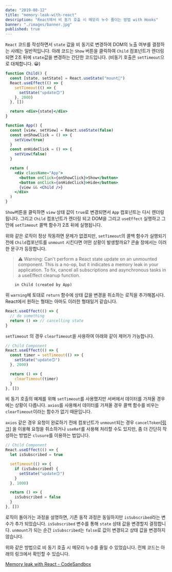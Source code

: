```yaml
---
date: "2019-08-12"
title: "memory-leak-with-react"
description: "React에서 비 동기 호출 시 메모리 누수 줄이는 방법 with Hooks"
banner: "./images/banner.jpg"
published: true
---
```


`React` 코드를 작성하면서 `state` 값을 비 동기로 변경하여 DOM의 노출 여부를 결정하는 사례는 일반적입니다. 아래 코드는 `Show` 버튼을 클릭하여 `Child` 컴포넌트가 렌더링 되면 2초 뒤에 `state`값을 변경하는 간단한 코드입니다. (비동기 호출은 `setTimeout`으로 대체합니다. 😀)

```jsx
function Child() {
  const [state, setState] = React.useState("mount🙂")
  React.useEffect(() => {
    setTimeout(() => {
      setState("update🙃")
    }, 2000)
  }, [])

  return <div>{state}</div>
}

function App() {
  const [view, setView] = React.useState(false)
  const onShowClick = () => {
    setView(true)
  }
  const onHideClick = () => {
    setView(false)
  }

  return (
    <div className="App">
      <button onClick={onShowClick}>Show</button>
      <button onClick={onHideClick}>Hide</button>
      {view && <Child />}
    </div>
  )
}
```

`Show`버튼을 클릭하면 `view` 상태 값이 `true`로 변경되면서 `App` 컴포넌트는 다시 렌더링 됩니다. 그리고 `Child` 컴포넌트가 렌더링 되고 DOM을 그리고 `useEffect` 실행하고 그 안에 `setTimeout` 콜백 함수가 2초 뒤에 실행됩니다.

위와 같은 로직이 정상 작동하면 문제가 없겠지만, `setTimeout`의 콜백 함수가 실행되기 전에 `Child`컴포넌트를 `unmount` 시킨다면 어떤 상황이 발생할까요? 콘솔 창에서는 이러한 문구가 등장합니다.

> ⚠️ Warning: Can't perform a React state update on an unmounted component. This is a no-op, but it indicates a memory leak in your application. To fix, cancel all subscriptions and asynchronous tasks in a useEffect cleanup function.

        in Child (created by App)

위 `warning`에 토대로 `return` 함수에 상태 값을 변경을 취소하는 로직을 추가해봅시다. React에서 원하는 형태는 아마도 이러한 형태일거 같습니다.

```jsx
React.useEffect(() => {
  // do something
  return () => // cancelling state
}
```

`setTimeout` 의 경우 `clearTimeout`을 사용하여 아래와 같이 제어가 가능합니다.

```jsx
// Child Component
React.useEffect(() => {
  const timer = setTimeout(() => {
    setState("update🙃")
  }, 2000)

  return () => {
    clearTimeout(timer)
  }
}, [])
```

비 동기 호출의 예제를 위해 `setTimeout`를 사용했지만 서버에서 데이터를 가져올 경우에는 상황이 다릅니다. `axios`를 사용해서 데이터를 가져올 경우 콜백 함수를 비우는 `clearTimeout`이라는 함수가 없기 때문입니다.

`axios` 같은 경우 요청이 완료하기 전에 컴포넌트가 `unmount`되는 경우 `cancelToken`[[링크]](https://github.com/axios/axios#cancellation) 을 이용해 요청을 취소하거나 `useRef`를 사용해 처리할 수도 있지만, 좀 더 간단히 작성하는 방법은 `clusure`를 이용하는 법입니다.

```jsx
// Child Component
React.useEffect(() => {
  let isSubscribed = true

  setTimeout(() => {
    if (isSubscribed) {
      setState("update🙃")
    }
  }, 1000)

  return () => {
    isSubscribed = false
  }
}, [])
```

로직이 돌아가는 과정을 설명하면, 기존 동작 과정은 동일하지만 `isSubscribed`라는 변수가 추가 되었습니다. `isSubscribed` 변수를 통해 `state` 상태 값을 변경할지 결정합니다. `unmount`가 되는 순간 `isSubscribed`는 `false`로 값이 변경되고 상태 값을 변경하지 않습니다.

위와 같은 방법으로 비 동기 호출 시 메모리 누수를 줄일 수 있었습니다. 전체 코드는 아래의 링크에서 확인할 수 있습니다.

[Memory leak with React - CodeSandbox](https://codesandbox.io/s/memory-leak-with-react-oyybw)

